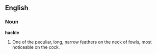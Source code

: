 ==English==

===Noun===

'''hackle'''

#One of the peculiar, long, narrow feathers on the neck of fowls, most noticeable on the cock.